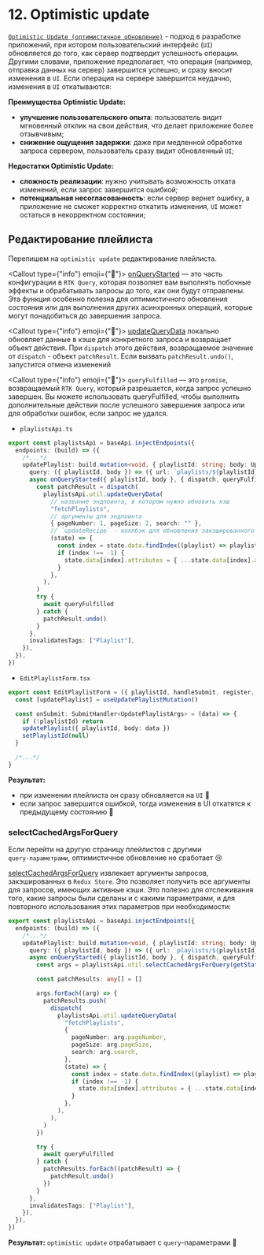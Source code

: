 
# 12. Optimistic update

[`Optimistic Update (оптимистичное обновление)`](https://redux-toolkit.js.org/rtk-query/usage/manual-cache-updates#optimistic-updates) - подход в разработке приложений, при котором
пользовательский интерфейс (`UI`) обновляется до того, как сервер подтвердит успешность операции.
Другими словами, приложение предполагает, что операция (например, отправка данных на сервер)
завершится успешно, и сразу вносит изменения в `UI`. Если операция на сервере завершится
неудачно, изменения в `UI` откатываются:

**Преимущества Optimistic Update:**

- **улучшение пользовательского опыта**: пользователь видит мгновенный отклик на свои действия, что делает приложение
  более отзывчивым;
- **снижение ощущения задержки**: даже при медленной обработке запроса сервером, пользователь сразу видит
  обновленный `UI`;

**Недостатки Optimistic Update:**

- **сложность реализации**: нужно учитывать возможность отката изменений, если запрос завершится ошибкой;
- **потенциальная несогласованность**: если сервер вернет ошибку, а приложение не сможет корректно откатить изменения,
  `UI` может остаться в некорректном состоянии;

## Редактирование плейлиста

Перепишем на `optimistic update` редактирование плейлиста.

<Callout type={"info"} emoji={"🔗"}>
  [onQueryStarted](https://redux-toolkit.js.org/rtk-query/api/createApi#onquerystarted) — это часть конфигурации в `RTK
  Query`, которая позволяет вам выполнять побочные эффекты и обрабатывать запросы до того, как они будут отправлены. Эта
  функция особенно полезна для оптимистичного обновления состояния или для выполнения других асинхронных операций,
  которые могут понадобиться до завершения запроса.

</Callout>

<Callout type={"info"} emoji={"🔗"}>
  [updateQueryData](https://redux-toolkit.js.org/rtk-query/api/created-api/api-slice-utils#updatequerydata) локально
  обновляет данные в кэше для конкретного запроса и возвращает объект действия. При `dispatch` этого действия,
  возвращаемое значение от `dispatch` - объект `patchResult`. Если вызвать `patchResult.undo()`, запустится отмена
  изменений

</Callout>

<Callout type={"info"} emoji={"🔗"}>
  `queryFulfilled` — это `promise`, возвращаемый `RTK Query`, который разрешается, когда запрос успешно завершен. Вы
  можете использовать queryFulfilled, чтобы выполнить дополнительные действия после успешного завершения запроса или для
  обработки ошибок, если запрос не удался.
</Callout>

- `playlistsApi.ts`

```ts filename="playlistsApi.ts"
export const playlistsApi = baseApi.injectEndpoints({
  endpoints: (build) => ({
    /*...*/
    updatePlaylist: build.mutation<void, { playlistId: string; body: UpdatePlaylistArgs }>({
      query: ({ playlistId, body }) => ({ url: `playlists/${playlistId}`, method: "put", body }),
      async onQueryStarted({ playlistId, body }, { dispatch, queryFulfilled }) {
        const patchResult = dispatch(
          playlistsApi.util.updateQueryData(
            // название эндпоинта, в котором нужно обновить кэш
            "fetchPlaylists",
            // аргументы для эндпоинта
            { pageNumber: 1, pageSize: 2, search: "" },
            // `updateRecipe` - коллбэк для обновления закэшированного стейта мутабельным образом
            (state) => {
              const index = state.data.findIndex((playlist) => playlist.id === playlistId)
              if (index !== -1) {
                state.data[index].attributes = { ...state.data[index].attributes, ...body }
              }
            },
          ),
        )
        try {
          await queryFulfilled
        } catch {
          patchResult.undo()
        }
      },
      invalidatesTags: ["Playlist"],
    }),
  }),
})
```

- `EditPlaylistForm.tsx`

```ts filename="EditPlaylistForm.ts" {7}
export const EditPlaylistForm = ({ playlistId, handleSubmit, register, editPlaylist, setPlaylistId }: Props) => {
  const [updatePlaylist] = useUpdatePlaylistMutation()

  const onSubmit: SubmitHandler<UpdatePlaylistArgs> = (data) => {
    if (!playlistId) return
    updatePlaylist({ playlistId, body: data })
    setPlaylistId(null)
  }

  /*...*/
}
```

**Результат:**

- при изменении плейлиста он сразу обновляется на `UI` 🚀
- если запрос завершится ошибкой, тогда изменения в UI откатятся к предыдущему состоянию 🚀

### selectCachedArgsForQuery

Если перейти на другую страницу плейлистов с другими `query‑параметрами`, оптимистичное обновление не сработает 😢

[selectCachedArgsForQuery](https://redux-toolkit.js.org/rtk-query/api/created-api/api-slice-utils#selectcachedargsforquery) извлекает аргументы запросов, закэшированных в `Redux Store`.
Это позволяет получить все аргументы для запросов, имеющих активные кэши. Это полезно для отслеживания того,
какие запросы были сделаны и с какими параметрами, и для повторного использования этих параметров при необходимости:

```ts filename="playlistsApi.ts" {14-38}
export const playlistsApi = baseApi.injectEndpoints({
  endpoints: (build) => ({
    /*...*/
    updatePlaylist: build.mutation<void, { playlistId: string; body: UpdatePlaylistArgs }>({
      query: ({ playlistId, body }) => ({ url: `playlists/${playlistId}`, method: "put", body }),
      async onQueryStarted({ playlistId, body }, { dispatch, queryFulfilled, getState }) {
        const args = playlistsApi.util.selectCachedArgsForQuery(getState(), "fetchPlaylists")

        const patchResults: any[] = []

        args.forEach((arg) => {
          patchResults.push(
            dispatch(
              playlistsApi.util.updateQueryData(
                "fetchPlaylists",
                {
                  pageNumber: arg.pageNumber,
                  pageSize: arg.pageSize,
                  search: arg.search,
                },
                (state) => {
                  const index = state.data.findIndex((playlist) => playlist.id === playlistId)
                  if (index !== -1) {
                    state.data[index].attributes = { ...state.data[index].attributes, ...body }
                  }
                },
              ),
            ),
          )
        })

        try {
          await queryFulfilled
        } catch {
          patchResults.forEach((patchResult) => {
            patchResult.undo()
          })
        }
      },
      invalidatesTags: ["Playlist"],
    }),
  }),
})
```

**Результат:** `optimistic update` отрабатывает с `query`-параметрами 🚀
